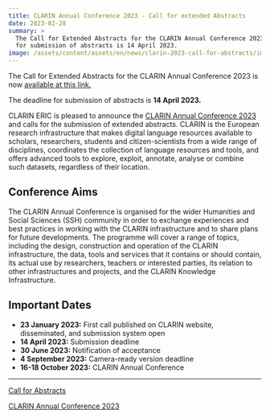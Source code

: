 ```yaml
---
title: CLARIN Annual Conference 2023 - Call for extended Abstracts
date: 2023-02-28
summary: >
  The Call for Extended Abstracts for the CLARIN Annual Conference 2023 is now open. The deadline
  for submission of abstracts is 14 April 2023.
image: /assets/content/assets/en/news/clarin-2023-call-for-abstracts/image.png
---
```


The Call for Extended Abstracts for the CLARIN Annual Conference 2023 is now
[available at this link.](https://www.clarin.eu/content/call-abstracts-clarin-annual-conference-2023)

The deadline for submission of abstracts is **14 April 2023.**

CLARIN ERIC is pleased to announce the
[CLARIN Annual Conference 2023](https://www.clarin.eu/event/2023/clarin-annual-conference-2023) and
calls for the submission of extended abstracts. CLARIN is the European research infrastructure that
makes digital language resources available to scholars, researchers, students and citizen-scientists
from a wide range of disciplines, coordinates the collection of language resources and tools, and
offers advanced tools to explore, exploit, annotate, analyse or combine such datasets, regardless of
their location.

## Conference Aims

The CLARIN Annual Conference is organised for the wider Humanities and Social Sciences (SSH)
community in order to exchange experiences and best practices in working with the CLARIN
infrastructure and to share plans for future developments. The programme will cover a range of
topics, including the design, construction and operation of the CLARIN infrastructure, the data,
tools and services that it contains or should contain, its actual use by researchers, teachers or
interested parties, its relation to other infrastructures and projects, and the CLARIN Knowledge
Infrastructure.

## Important Dates

- **23 January 2023:** First call published on CLARIN website, disseminated, and submission system
  open
- **14 April 2023:** Submission deadline
- **30 June 2023:** Notification of acceptance
- **4 September 2023:** Camera-ready version deadline
- **16-18 October 2023:** CLARIN Annual Conference

---

[Call for Abstracts](https://www.clarin.eu/content/call-abstracts-clarin-annual-conference-2023)

[CLARIN Annual Conference 2023](https://www.clarin.eu/event/2023/clarin-annual-conference-2023)
